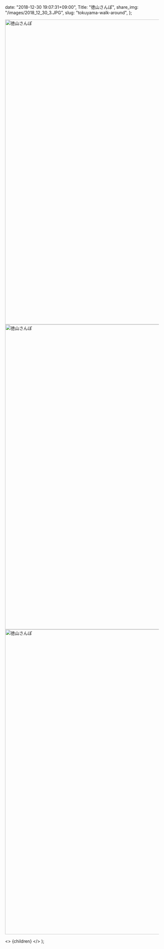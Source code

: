 
  date: "2018-12-30 19:07:31+09:00",
  Title: "徳山さんぽ",
  share_img: "/images/2018_12_30_3.JPG",
  slug: "tokuyama-walk-around",
};

<img src="/images/2018_12_30_1.JPG" alt="徳山さんぽ" width="1500" height="1000" loading="lazy" />

<img src="/images/2018_12_30_2.JPG" alt="徳山さんぽ" width="1500" height="1000" loading="lazy" />

<img src="/images/2018_12_30_3.JPG" alt="徳山さんぽ" width="1500" height="1000" loading="lazy" />

  <>
    <Head>
      <title>{meta.Title} | 異郷好実</title>
    </Head>
    <PostLayout meta={meta}>{children}</PostLayout>
  </>
);
